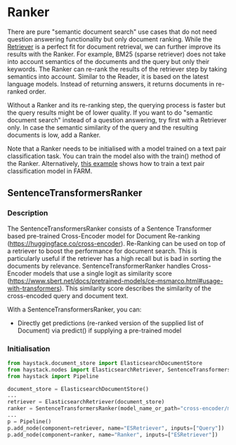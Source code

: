 # Ranker

There are pure "semantic document search" use cases that do not need question answering functionality but only document ranking.
While the [Retriever](/components/retriever) is a perfect fit for document retrieval, we can further improve its results with the Ranker.
For example, BM25 (sparse retriever) does not take into account semantics of the documents and the query but only their keywords.
The Ranker can re-rank the results of the retriever step by taking semantics into account.
Similar to the Reader, it is based on the latest language models.
Instead of returning answers, it returns documents in re-ranked order.

Without a Ranker and its re-ranking step, the querying process is faster but the query results might be of lower quality.
If you want to do "semantic document search" instead of a question answering, try first with a Retriever only.
In case the semantic similarity of the query and the resulting documents is low, add a Ranker.

Note that a Ranker needs to be initialised with a model trained on a text pair classification task.
You can train the model also with the train() method of the Ranker.
Alternatively, [this example](https://github.com/deepset-ai/FARM/blob/master/examples/text_pair_classification.py) shows how to train a text pair classification model in FARM.

<div style={{ marginBottom: "3rem" }} />

## SentenceTransformersRanker

### Description

The SentenceTransformersRanker consists of a Sentence Transformer based pre-trained Cross-Encoder model for Document Re-ranking (https://huggingface.co/cross-encoder).
Re-Ranking can be used on top of a retriever to boost the performance for document search. This is particularly useful if the retriever has a high recall but is bad in sorting the documents by relevance.
SentenceTransformerRanker handles Cross-Encoder models that use a single logit as similarity score (https://www.sbert.net/docs/pretrained-models/ce-msmarco.html#usage-with-transformers). This similarity score describes the similarity of the cross-encoded query and document text.

With a SentenceTransformersRanker, you can:

- Directly get predictions (re-ranked version of the supplied list of Document) via predict() if supplying a pre-trained model

<div style={{ marginBottom: "3rem" }} />

### Initialisation

```python
from haystack.document_store import ElasticsearchDocumentStore
from haystack.nodes import ElasticsearchRetriever, SentenceTransformersRanker
from haystack import Pipeline

document_store = ElasticsearchDocumentStore()
...
retriever = ElasticsearchRetriever(document_store)
ranker = SentenceTransformersRanker(model_name_or_path="cross-encoder/ms-marco-MiniLM-L-12-v2")
...
p = Pipeline()
p.add_node(component=retriever, name="ESRetriever", inputs=["Query"])
p.add_node(component=ranker, name="Ranker", inputs=["ESRetriever"])
```
